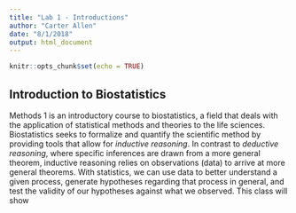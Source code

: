 ```yaml
---
title: "Lab 1 - Introductions"
author: "Carter Allen"
date: "8/1/2018"
output: html_document
---
```


```r
knitr::opts_chunk$set(echo = TRUE)
```

## Introduction to Biostatistics

Methods 1 is an introductory course to biostatistics, a field that deals with the application of statistical methods and theories to the life sciences. Biostatistics seeks to formalize and quantify the scientific method by providing tools that allow for _inductive reasoning_. In contrast to _deductive reasoning_, where specific inferences are drawn from a more general theorem, inductive reasoning relies on observations (data) to arrive at more general theorems. With statistics, we can use data to better understand a given process, generate hypotheses regarding that process in general, and test the validity of our hypotheses against what we observed. This class will show  